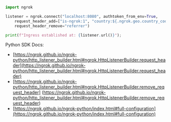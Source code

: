 ```python
import ngrok

listener = ngrok.connect("localhost:8080", authtoken_from_env=True,
    request_header_add=["is-ngrok:1", "country:${.ngrok.geo.country_code}"],
    request_header_remove="referrer")

print(f"Ingress established at: {listener.url()}");
```

Python SDK Docs:

- [https://ngrok.github.io/ngrok-python/http_listener_builder.html#ngrok.HttpListenerBuilder.request_header](https://ngrok.github.io/ngrok-python/http_listener_builder.html#ngrok.HttpListenerBuilder.request_header)
- [https://ngrok.github.io/ngrok-python/http_listener_builder.html#ngrok.HttpListenerBuilder.remove_request_header] (https://ngrok.github.io/ngrok-python/http_listener_builder.html#ngrok.HttpListenerBuilder.remove_request_header)
- [https://ngrok.github.io/ngrok-python/index.html#full-configuration](https://ngrok.github.io/ngrok-python/index.html#full-configuration)

